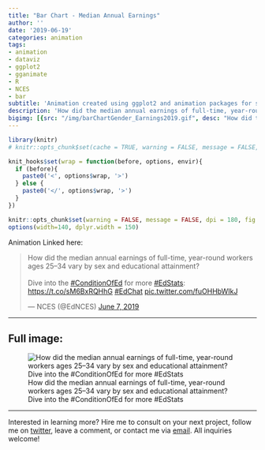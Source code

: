 ```yaml
---
title: "Bar Chart - Median Annual Earnings"
author: ''
date: '2019-06-19'
categories: animation
tags:
- animation
- dataviz
- ggplot2
- gganimate
- R
- NCES
- bar
subtitle: 'Animation created using ggplot2 and animation packages for social media distribution'
description: 'How did the median annual earnings of full-time, year-round workers ages 25–34 vary by sex and educational attainment? Dive into the #ConditionOfEd for more #EdStats'
bigimg: [{src: "/img/barChartGender_Earnings2019.gif", desc: "How did the median annual earnings of full-time, year-round workers ages 25–34 vary by sex and educational attainment? Dive into the #ConditionOfEd for more #EdStats"}]
---
```


```r
library(knitr)
# knitr::opts_chunk$set(cache = TRUE, warning = FALSE, message = FALSE, dpi = 180, out.extra='class = "img-responsive"')

```

```r
knit_hooks$set(wrap = function(before, options, envir){
  if (before){
    paste0('<', options$wrap, '>')
  } else {
    paste0('</', options$wrap, '>')
  }
})

knitr::opts_chunk$set(warning = FALSE, message = FALSE, dpi = 180, fig.height = 5, fig.width = 7, fig.align = "center")
options(width=140, dplyr.width = 150)
```

Animation Linked here:

<blockquote class="twitter-tweet"><p lang="en" dir="ltr">How did the median annual earnings of full-time, year-round workers ages 25–34 vary by sex and educational attainment?<br><br>Dive into the <a href="https://twitter.com/hashtag/ConditionOfEd?src=hash&amp;ref_src=twsrc%5Etfw">#ConditionOfEd</a> for more <a href="https://twitter.com/hashtag/EdStats?src=hash&amp;ref_src=twsrc%5Etfw">#EdStats</a>: <a href="https://t.co/sM6BxRQHhG">https://t.co/sM6BxRQHhG</a> <a href="https://twitter.com/hashtag/EdChat?src=hash&amp;ref_src=twsrc%5Etfw">#EdChat</a> <a href="https://t.co/fuOHHbWIkJ">pic.twitter.com/fuOHHbWIkJ</a></p>&mdash; NCES (@EdNCES) <a href="https://twitter.com/EdNCES/status/1137034256193118210?ref_src=twsrc%5Etfw">June 7, 2019</a></blockquote> <script async src="https://platform.twitter.com/widgets.js" charset="utf-8"></script>

 ***
  
## Full image:
  
![How did the median annual earnings of full-time, year-round workers ages 25–34 vary by sex and educational attainment? Dive into the #ConditionOfEd for more #EdStats](/img/barChartGender_Earnings2019.gif)

 ***
 
Interested in learning more? Hire me to consult on your next project, follow me on [twitter](https://twitter.com/mikeleeco), leave a comment, or contact me via [email](mailto:mdlee12@gmail.com). All inquiries welcome!
  